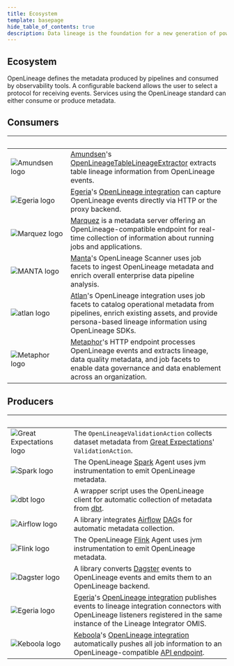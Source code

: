 ```yaml
---
title: Ecosystem
template: basepage
hide_table_of_contents: true
description: Data lineage is the foundation for a new generation of powerful, context-aware data tools and best practices. OpenLineage enables consistent collection of lineage metadata, creating a deeper understanding of how data is produced and used.
---
```

<div id="post-content" className="EcosystemPage boxed">

<div className="title px-4 py-12 text-center lg:py-14 lg:px-0">
    <h2 className="text-5xl text-color-1">
        Ecosystem
    </h2>
</div>

<div className="text-xl">OpenLineage defines the metadata produced by pipelines and consumed by observability tools. A configurable backend allows the user to select a protocol for receiving events. Services using the OpenLineage standard can either consume or produce metadata.</div>

<div className="text-center pt-8"><h2>Consumers</h2></div>

| <div className="pl-5">&nbsp;&nbsp;&nbsp;&nbsp;&nbsp;&nbsp;&nbsp;&nbsp;&nbsp;&nbsp;&nbsp;&nbsp;&nbsp;&nbsp;&nbsp;&nbsp;&nbsp;&nbsp;&nbsp;&nbsp;&nbsp;&nbsp;&nbsp;&nbsp;&nbsp;&nbsp;&nbsp;&nbsp;</div> | <div className="pl-5">&nbsp;</div> |
| ----------- | ----------- |
| <div className="py-5">![Amundsen logo](./images/amundsen_logo.svg)</div> | <div className="text-xl pl-5"><a href="https://www.amundsen.io/">Amundsen</a>'s <a href="https://www.amundsen.io/amundsen/databuilder/#openlineagetablelineageextractor">OpenLineageTableLineageExtractor</a> extracts table lineage information from OpenLineage events.</div> |
| <div className="py-5">![Egeria logo](./images/egeria_logo_lg.svg)</div> | <div className="text-xl pl-5"><a href="https://github.com/odpi/egeria">Egeria</a>'s <a href="https://egeria-project.org/features/lineage-management/overview/#the-openlineage-standard">OpenLineage integration</a> can capture OpenLineage events directly via HTTP or the proxy backend.</div> |
| <div className="py-5">![Marquez logo](./images/mqz_logo.svg)</div> | <div className="text-xl pl-5"><a href="https://marquezproject.ai/">Marquez</a> is a metadata server offering an OpenLineage-compatible endpoint for real-time collection of information about running jobs and applications.</div> |
| <div className="py-5">![MANTA logo](./images/manta_logo_bkgd.svg)</div> | <div className="text-xl pl-5"><a href="https://getmanta.com/?utm_source=partner&utm_medium=referral&utm_campaign=OpenLineage">Manta</a>'s OpenLineage Scanner uses job facets to ingest OpenLineage metadata and enrich overall enterprise data pipeline analysis.</div> |
| <div className="py-5">![atlan logo](./images/atlan_logo.svg)</div> | <div className="text-xl pl-5"><a href="https://atlan.com/?utm_source=partner&utm_medium=referral&utm_campaign=OpenLineage">Atlan</a>'s OpenLineage integration uses job facets to catalog operational metadata from pipelines, enrich existing assets, and provide persona-based lineage information using OpenLineage SDKs.</div> |
| <div className="py-5">![Metaphor logo](./images/metaphor_logo.svg)</div> | <div className="text-xl pl-5"><a href="https://metaphor.io/">Metaphor</a>'s HTTP endpoint processes OpenLineage events and extracts lineage, data quality metadata, and job facets to enable data governance and data enablement across an organization.</div> |

<div className="text-center pt-8"><h2>Producers</h2></div>

| <div className="pl-5">&nbsp;&nbsp;&nbsp;&nbsp;&nbsp;&nbsp;&nbsp;&nbsp;&nbsp;&nbsp;&nbsp;&nbsp;&nbsp;&nbsp;&nbsp;&nbsp;&nbsp;&nbsp;&nbsp;&nbsp;&nbsp;&nbsp;&nbsp;&nbsp;&nbsp;&nbsp;&nbsp;&nbsp;</div> | <div className="pl-5">&nbsp;</div> |
| ----------- | ----------- |
| <div className="py-5">![Great Expectations logo](./images/GE_logo_bkgd_2-01.svg)</div> | <div className="text-xl pl-5">The `OpenLineageValidationAction` collects dataset metadata from [Great Expectations](https://greatexpectations.io/)' `ValidationAction`.</div> |
| <div className="py-5">![Spark logo](./images/spark_logo_bkgd_2.svg)</div> | <div className="text-xl pl-5">The OpenLineage [Spark](https://spark.apache.org/) Agent uses jvm instrumentation to emit OpenLineage metadata.</div> |
| <div className="py-5">![dbt logo](./images/dbt_logo_bkgd_2.svg)</div> | <div className="text-xl pl-5">A wrapper script uses the OpenLineage client for automatic collection of metadata from [dbt](https://www.getdbt.com/).</div> |
| <div className="py-5">![Airflow logo](./images/airflow_logo_bkgd_2.svg)</div> | <div className="text-xl pl-5">A library integrates [Airflow](https://github.com/OpenLineage/OpenLineage/blob/main/integration/airflow) [DAG](https://github.com/OpenLineage/OpenLineage/blob/main/integration/airflow)s for automatic metadata collection.</div> |
| <div className="py-5">![Flink logo](./images/flink-header-logo-corners-01.svg)</div> | <div className="text-xl pl-5">The OpenLineage [Flink](https://flink.apache.org/) Agent uses jvm instrumentation to emit OpenLineage metadata.</div> |
| <div className="py-5">![Dagster logo](./images/dagster_logo_lg.svg)</div> | <div className="text-xl pl-5">A library converts [Dagster](https://dagster.io/) events to OpenLineage events and emits them to an OpenLineage backend.</div> |
| <div className="py-5">![Egeria logo](./images/egeria_logo_lg.svg)</div> | <div className="text-xl pl-5"><a href="https://github.com/odpi/egeria">Egeria</a>'s <a href="https://egeria-project.org/features/lineage-management/overview/#the-openlineage-standard">OpenLineage integration</a> publishes events to lineage integration connectors with OpenLineage listeners registered in the same instance of the Lineage Integrator OMIS.</div> |
| <div className="py-5">![Keboola logo](./images/keboola_logo.svg)</div> | <div className="text-xl pl-5"><a href="https://www.keboola.com/">Keboola</a>'s <a href="https://docs.google.com/presentation/d/e/2PACX-1vTCfQcWUM_9e-lNlBqtaWLPjQ7ihvwHPjq0sJ47eJjjc0zNoLXlWOdcznE90t6IVNGBWFwGZBoU-d-o/pub?start=true&loop=true&delayms=3000&slide=id.g136261d2e68_0_1">OpenLineage integration</a> automatically pushes all job information to an OpenLineage-compatible <a href="https://app.swaggerhub.com/apis-docs/keboola/job-queue-api/1.3.1#/Jobs/getJobOpenApiLineage">API endpoint</a>.</div> |

<br></br><br></br>
</div>



<Footer />